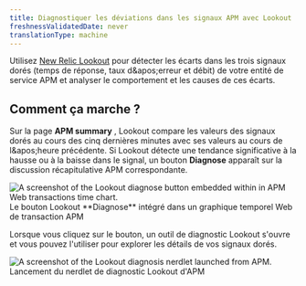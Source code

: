 ```yaml
---
title: Diagnostiquer les déviations dans les signaux APM avec Lookout
freshnessValidatedDate: never
translationType: machine
---
```


Utilisez [New Relic Lookout](/docs/new-relic-solutions/new-relic-one/core-concepts/new-relic-lookout-monitor-your-estate-glance/) pour détecter les écarts dans les trois signaux dorés (temps de réponse, taux d&amp;apos;erreur et débit) de votre entité de service APM et analyser le comportement et les causes de ces écarts.

## Comment ça marche ?

Sur la page <DNT>**APM summary**</DNT> , Lookout compare les valeurs des signaux dorés au cours des cinq dernières minutes avec ses valeurs au cours de l&amp;apos;heure précédente. Si Lookout détecte une tendance significative à la hausse ou à la baisse dans le signal, un bouton <DNT>**Diagnose**</DNT> apparaît sur la discussion récapitulative APM correspondante.

<img title="Embedded Lookout diagnose button" alt="A screenshot of the Lookout diagnose button embedded within in APM Web transactions time chart." src="/images/embedded-lookout-diagnose-button.webp" />

<figcaption>
  Le bouton Lookout <DNT>**Diagnose**</DNT> intégré dans un graphique temporel Web de transaction APM
</figcaption>

Lorsque vous cliquez sur le bouton, un outil de diagnostic Lookout s&apos;ouvre et vous pouvez l&apos;utiliser pour explorer les détails de vos signaux dorés.

<img title="Embedded Lookout detail" alt="A screenshot of the Lookout diagnosis nerdlet launched from APM." src="/images/embedded-lookout-detail.webp" />

<figcaption>
  Lancement du nerdlet de diagnostic Lookout d&apos;APM
</figcaption>